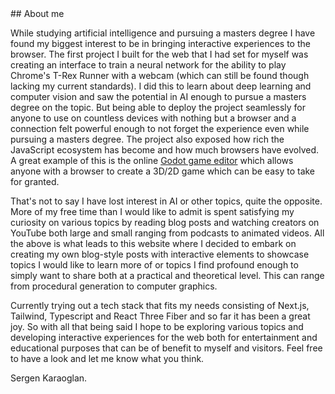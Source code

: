 
<Head>
  <title>About | Sergen Karaoglan</title>
  <meta name="description" content="About Sergen Karaoglan" />
</Head>

<article className="max-sm:mx-4 prose lg:prose-xl m-auto pt-16">
## About me

While studying artificial intelligence and pursuing a masters degree I have found my biggest interest to be in bringing interactive experiences to the browser. The first project I built for the web that I had set for myself was creating an interface to train a neural network for the ability to play Chrome's T-Rex Runner with a webcam (which can still be found though lacking my current standards). I did this to learn about deep learning and computer vision and saw the potential in AI enough to pursue a masters degree on the topic. But being able to deploy the project seamlessly for anyone to use on countless devices with nothing but a browser and a connection felt powerful enough to not forget the experience even while pursuing a masters degree. The project also exposed how rich the JavaScript ecosystem has become and how much browsers have evolved. A great example of this is the online [Godot game editor](https://editor.godotengine.org/releases/latest/) which allows anyone with a browser to create a 3D/2D game which can be easy to take for granted.

That's not to say I have lost interest in AI or other topics, quite the opposite. More of my free time than I would like to admit is spent satisfying my curiosity on various topics by reading blog posts and watching creators on YouTube both large and small ranging from podcasts to animated videos. All the above is what leads to this website where I decided to embark on creating my own blog-style posts with interactive elements to showcase topics I would like to learn more of or topics I find profound enough to simply want to share both at a practical and theoretical level. This can range from procedural generation to computer graphics.

Currently trying out a tech stack that fits my needs consisting of Next.js, Tailwind, Typescript and React Three Fiber and so far it has been a great joy. So with all that being said I hope to be exploring various topics and developing interactive experiences for the web both for entertainment and educational purposes that can be of benefit to myself and visitors. Feel free to have a look and let me know what you think.

Sergen Karaoglan.

</article>
